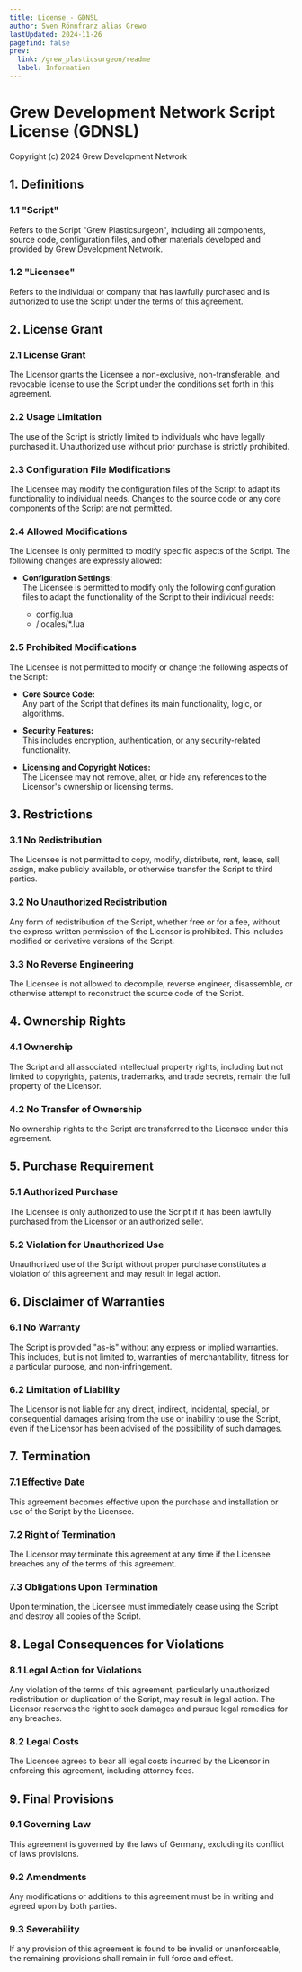 ```yaml
---
title: License - GDNSL
author: Sven Rönnfranz alias Grewo
lastUpdated: 2024-11-26
pagefind: false
prev:
  link: /grew_plasticsurgeon/readme
  label: Information
---
```


# Grew Development Network Script License (GDNSL)
Copyright (c) 2024 Grew Development Network

## 1. Definitions

### 1.1 "Script"
Refers to the Script "Grew Plasticsurgeon", including all components, source code, configuration files, and other materials developed and provided by Grew Development Network.

### 1.2 "Licensee"
Refers to the individual or company that has lawfully purchased and is authorized to use the Script under the terms of this agreement.

## 2. License Grant

### 2.1 License Grant
The Licensor grants the Licensee a non-exclusive, non-transferable, and revocable license to use the Script under the conditions set forth in this agreement.

### 2.2 Usage Limitation
The use of the Script is strictly limited to individuals who have legally purchased it. Unauthorized use without prior purchase is strictly prohibited.

### 2.3 Configuration File Modifications
The Licensee may modify the configuration files of the Script to adapt its functionality to individual needs. Changes to the source code or any core components of the Script are not permitted.

### 2.4 Allowed Modifications
The Licensee is only permitted to modify specific aspects of the Script. The following changes are expressly allowed:

* **Configuration Settings:**<br/>
The Licensee is permitted to modify only the following configuration files to adapt the functionality of the Script to their individual needs:

    * config.lua
    * /locales/*.lua

### 2.5 Prohibited Modifications
The Licensee is not permitted to modify or change the following aspects of the Script:

* **Core Source Code:**<br/>
Any part of the Script that defines its main functionality, logic, or algorithms.

* **Security Features:**<br/>
This includes encryption, authentication, or any security-related functionality.

* **Licensing and Copyright Notices:**<br/>
The Licensee may not remove, alter, or hide any references to the Licensor's ownership or licensing terms.

## 3. Restrictions

### 3.1 No Redistribution
The Licensee is not permitted to copy, modify, distribute, rent, lease, sell, assign, make publicly available, or otherwise transfer the Script to third parties.

### 3.2 No Unauthorized Redistribution
Any form of redistribution of the Script, whether free or for a fee, without the express written permission of the Licensor is prohibited. This includes modified or derivative versions of the Script.

### 3.3 No Reverse Engineering
The Licensee is not allowed to decompile, reverse engineer, disassemble, or otherwise attempt to reconstruct the source code of the Script.

## 4. Ownership Rights

### 4.1 Ownership
The Script and all associated intellectual property rights, including but not limited to copyrights, patents, trademarks, and trade secrets, remain the full property of the Licensor.

### 4.2 No Transfer of Ownership
No ownership rights to the Script are transferred to the Licensee under this agreement.

## 5. Purchase Requirement

### 5.1 Authorized Purchase
The Licensee is only authorized to use the Script if it has been lawfully purchased from the Licensor or an authorized seller.

### 5.2 Violation for Unauthorized Use
Unauthorized use of the Script without proper purchase constitutes a violation of this agreement and may result in legal action.

## 6. Disclaimer of Warranties

### 6.1 No Warranty
The Script is provided "as-is" without any express or implied warranties. This includes, but is not limited to, warranties of merchantability, fitness for a particular purpose, and non-infringement.

### 6.2 Limitation of Liability
The Licensor is not liable for any direct, indirect, incidental, special, or consequential damages arising from the use or inability to use the Script, even if the Licensor has been advised of the possibility of such damages.

## 7. Termination

### 7.1 Effective Date
This agreement becomes effective upon the purchase and installation or use of the Script by the Licensee.

### 7.2 Right of Termination
The Licensor may terminate this agreement at any time if the Licensee breaches any of the terms of this agreement.

### 7.3 Obligations Upon Termination
Upon termination, the Licensee must immediately cease using the Script and destroy all copies of the Script.

## 8. Legal Consequences for Violations

### 8.1 Legal Action for Violations
Any violation of the terms of this agreement, particularly unauthorized redistribution or duplication of the Script, may result in legal action. The Licensor reserves the right to seek damages and pursue legal remedies for any breaches.

### 8.2 Legal Costs
The Licensee agrees to bear all legal costs incurred by the Licensor in enforcing this agreement, including attorney fees.

## 9. Final Provisions

### 9.1 Governing Law
This agreement is governed by the laws of Germany, excluding its conflict of laws provisions.

### 9.2 Amendments
Any modifications or additions to this agreement must be in writing and agreed upon by both parties.

### 9.3 Severability
If any provision of this agreement is found to be invalid or unenforceable, the remaining provisions shall remain in full force and effect.
